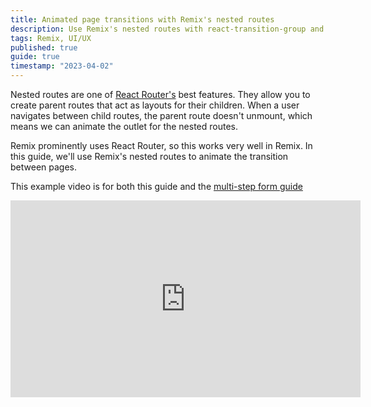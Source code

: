 ```yaml
---
title: Animated page transitions with Remix's nested routes
description: Use Remix's nested routes with react-transition-group and Tailwind CSS to fade between pages.
tags: Remix, UI/UX
published: true
guide: true
timestamp: "2023-04-02"
---
```


Nested routes are one of [React Router's](https://reactrouter.com/en/main) best features. They allow you to create parent routes that act as layouts for their children. When a user navigates between child routes, the parent route doesn't unmount, which means we can animate the outlet for the nested routes.

Remix prominently uses React Router, so this works very well in Remix. In this guide, we'll use Remix's nested routes to animate the transition between pages.

This example video is for both this guide and the [multi-step form guide](/content/remix-multi-step-forms)

<div>
  <iframe
    className="mx-auto max-w-full"
    width="560"
    height="315"
    src="https://www.youtube.com/embed/ck1cYiRP9Fw"
    title="YouTube video player"
    frameborder="0"
    allow="accelerometer; autoplay; clipboard-write; encrypted-media; gyroscope; picture-in-picture; web-share"
    allowfullscreen
  />
</div>

## Managing the navigation state

Adding animations to the navigation slows it down. A page load that could be instant will instead need to wait until the animation completes. Remix wants to unmount the current page immediately, so it can replace it with the new page, and that's the main source of problems we need to solve to make this work.

- Instead of the `<Outlet />` component, we need the `useOutlet` hook so it returns a stable reference to the outlet element instead of creating a new component.
- We need to _freeze_ the outlet's routing context so it doesn't re-render during navigation.

The easiest way to solve this is to wrap the `useOutlet` hook with `useState`.<SideNote>This solution was proposed by Ryan Florence in a [GitHub discussion on route transitions](https://github.com/remix-run/react-router/discussions/8008#discussioncomment-1280897)</SideNote>

```ts
function AnimatedOutlet() {
  const [outlet] = useState(useOutlet())

  return outlet
}
```

This stops the outlet from re-rendering when the route changes, but Remix will still unload the data for the previous route, which can sometimes cause this error to throw.

`TypeError: Cannot destructure property 'data' of 'useLoaderData(...)' as it is undefined`

To prevent this, allow the `useLoaderData` hook to fall back to an empty object so the destructuring doesn't fail. The page will not re-render after this, so it's ok if the data isn't there anymore.

```ts
const { data } = useLoaderData() || {}
```

## Animating the navigation

There are examples in the Remix docs for [animated routes with Framer Motion and Remix](https://github.com/remix-run/examples/tree/main/framer-route-animation) but it's not necessary to install all of Framer just for this.

A popular and much lighter library for animating React components is `react-transition-group`, which simply allows you to suspend mounting/unmounting of a component until an animation is complete, and adds CSS classes to the component during the animation.

If your CSS solution involves highly code-split CSS, you may run into issues where the CSS for the old page reloads before the old page has unmounted. Using Tailwind CSS to animate our route transitions saves us from having to deal with this.

```tsx
export default function Layout() {
  const location = useLocation()
  const nodeRef = useRef(null)

  return (
    <div className="mx-auto grid min-h-screen place-items-center">
      <SwitchTransition>
        <CSSTransition
          key={location.pathname}
          timeout={500}
          nodeRef={nodeRef}
          classNames={{
            enter: "opacity-0",
            enterActive: "opacity-100",
            exitActive: "opacity-0",
          }}
        >
          <div
            ref={nodeRef}
            className="transition-all duration-500"
          >
            <AnimatedOutlet />
          </div>
        </CSSTransition>
      </SwitchTransition>
    </div>
  )
}
```

## References

- [GitHub discussion on route transitions](https://github.com/remix-run/react-router/discussions/8008#discussioncomment-1280897)
